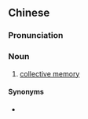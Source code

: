 {{also|集体回忆}}
==Chinese==
{{zh-forms|s=集体回忆|type=22}}

===Pronunciation===
{{zh-pron
|m=jítǐ huíyì
|c=zaap6 tai2 wui4 jik1
|cat=n
}}

===Noun===
{{zh-noun}}

# [[collective memory]]

====Synonyms====
* {{zh-l|集體記憶}}